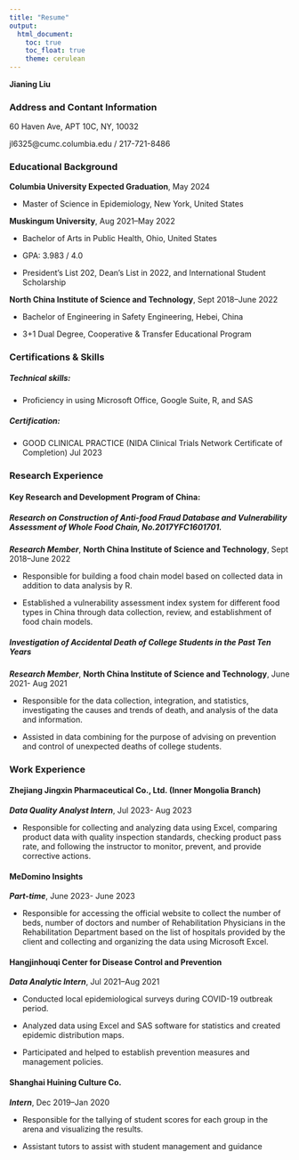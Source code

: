 ```yaml
---
title: "Resume"
output: 
  html_document:
    toc: true
    toc_float: true
    theme: cerulean
---
```


**Jianing Liu**

### Address and Contant Information

60 Haven Ave, APT 10C, NY, 10032 

jl6325@cumc.columbia.edu / 217-721-8486 

### Educational Background 

**Columbia University Expected Graduation**,                                 May 2024

- Master of Science in Epidemiology,                        New York, United States 


**Muskingum University**,                                           Aug 2021–May 2022

- Bachelor of Arts in Public Health,                            Ohio, United States

- GPA: 3.983 / 4.0 
  
- President’s List 202, Dean’s List in 2022, and International Student Scholarship 
  

**North China Institute of Science and Technology**,              Sept 2018–June 2022 

- Bachelor of Engineering in Safety Engineering,                       Hebei, China 

- 3+1 Dual Degree, Cooperative & Transfer Educational Program 

### Certifications & Skills 
##### Technical skills: 

- Proficiency in using Microsoft Office, Google Suite, R, and SAS 
  
##### Certification: 

- GOOD CLINICAL PRACTICE (NIDA Clinical Trials Network Certificate of Completion) Jul 2023 
  
### Research Experience 

#### Key Research and Development Program of China: 

##### Research on Construction of Anti-food Fraud Database and Vulnerability Assessment of Whole Food Chain, No.2017YFC1601701. 

***Research Member***, **North China Institute of Science and Technology**, Sept 2018–June 2022 

- Responsible for building a food chain model based on collected data in addition to data analysis by R. 
  
- Established a vulnerability assessment index system for different food types in China through data collection, review, and establishment of food chain models. 
  
##### Investigation of Accidental Death of College Students in the Past Ten Years 

***Research Member***, **North China Institute of Science and Technology**, June 2021- Aug 2021 

- Responsible for the data collection, integration, and statistics, investigating the causes and trends of death, and analysis of the data and information. 
  
- Assisted in data combining for the purpose of advising on prevention and control of unexpected deaths of college students. 
  
### Work Experience 

#### Zhejiang Jingxin Pharmaceutical Co., Ltd. (Inner Mongolia Branch) 

***Data Quality Analyst Intern***,                                   Jul 2023- Aug 2023 

- Responsible for collecting and analyzing data using Excel, comparing product data with quality inspection standards, checking product pass rate, and following the instructor to monitor, prevent, and provide corrective actions. 
  
#### MeDomino Insights 

***Part-time***,                                                   June 2023- June 2023 

- Responsible for accessing the official website to collect the number of beds, number of doctors and number of Rehabilitation Physicians in the Rehabilitation Department based on the list of hospitals provided by the client and collecting and organizing the data using Microsoft Excel. 

#### Hangjinhouqi Center for Disease Control and Prevention 

***Data Analytic Intern***,                                           Jul 2021–Aug 2021 

- Conducted local epidemiological surveys during COVID-19 outbreak period. 
  
-  Analyzed data using Excel and SAS software for statistics and created epidemic distribution maps. 
  
-  Participated and helped to establish prevention measures and management policies. 
  
#### Shanghai Huining Culture Co. 
***Intern***,                                                         Dec 2019–Jan 2020 

- Responsible for the tallying of student scores for each group in the arena and visualizing the results.
  
- Assistant tutors to assist with student management and guidance